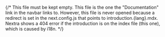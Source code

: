 {/* 
    This file must be kept empty. This file is the one the "Documentation" link
    in the navbar links to. However, this file is never opened because a redirect
    is set in the next.config.js that points to introduction.{lang}.mdx. Nextra
    shows a 404 error if the introduction is on the index file (this one), which is
    caused by i18n.
*/}